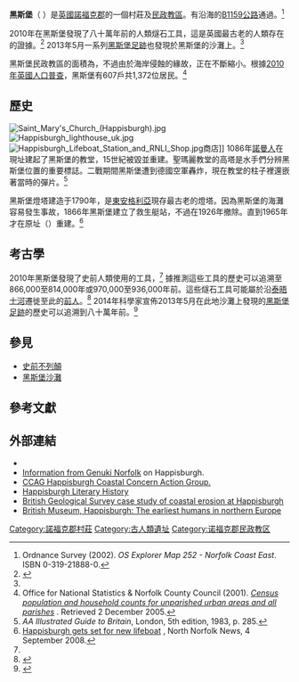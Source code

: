 {{Infobox UK place
 | official_name=             Happisburgh
 | country=                   英格蘭
 | region=                    東英格蘭
 | shire_district=            [[北諾福克區|北諾福克區]]
 | shire_county=              [[諾福克郡|諾福克郡]]
 | civil_parish=              Happisburgh CP
 | static_image =             [[Image:Happisburgh_Village_Sign_cropped.png|240px]]
 | static_image_caption =     黑斯堡的路標
 | population =               1372
 | area_total_km2    = 10.78
 | population_ref    = （黑斯堡教區，[[2001年英國人口普查|2001年人口普查]]<ref>[http://www.norfolk.gov.uk/consumption/groups/public/documents/general_resources/ncc017867.xls Census population and household counts for unparished urban areas and all parishes] {{WebCite|url=https://www.webcitation.org/5hgXE2a2B?url=http://www.norfolk.gov.uk/consumption/groups/public/documents/general_resources/ncc017867.xls |date=20090621010005 |dateformat=iso }}. Office for National Statistics & Norfolk County Council (2001). Retrieved 20 June 2009.</ref>）
 | os_grid_reference =        TG 388 311     
 | latitude =                 52.8242
 | longitude =                 1.5309
 | label_position = left
 | post_town =                NORWICH
 | postcode_area =            NR
 | postcode_district =        NR12
 | dial_code =                01692
 | constituency_westminster =[[北諾福克_(英國國會選區)|北諾福克]]
 | london_distance =          {{convert|137|mi|km}}
}}

'''黑斯堡'''（{{lang-en|'''Happisburgh'''}} {{IPAc-en|audio=En-Happisburgh.ogg|'|h|eɪ|z|.|b|3r|@}} {{respell|HAYZ|bur-ə}}）是[[英國|英國]][[諾福克郡|諾福克郡]]的一個村莊及[[民政教區|民政教區]]。有沿海的[[B1159公路|B1159公路]]通過。<ref name=osexp252>Ordnance Survey (2002). ''OS Explorer Map 252 - Norfolk Coast East''. ISBN 0-319-21888-0.</ref>

2010年在黑斯堡發現了八十萬年前的人類燧石工具，這是英國最古老的人類存在的證據。<ref name="nature.com">{{cite web |author=Miriam Frankel |url=http://www.nature.com/news/2010/100707/full/news.2010.338.html |title=Early Britons could cope with cold : Nature News |publisher=Nature.com |date= |accessdate=13 November 2012 |archive-date=2014-03-08 |archive-url=https://web.archive.org/web/20140308112135/http://www.nature.com/news/2010/100707/full/news.2010.338.html |dead-url=no }}</ref> 2013年5月一系列[[黑斯堡足跡|黑斯堡足跡]]也發現於黑斯堡的沙灘上。<ref name=bbc7feb14 />

黑斯堡民政教區的面積為{{convert|10.78|km2|abbr=on}}，不過由於海岸侵蝕的緣故，正在不斷縮小。根據[[2010年英國人口普查|2010年英國人口普查]]，黑斯堡有607戶共1,372位居民。<ref name=osnncc>Office for National Statistics & Norfolk County Council (2001). ''[http://www.norfolk.gov.uk/consumption/groups/public/documents/general_resources/ncc017867.xls Census population and household counts for unparished urban areas and all parishes] {{WebCite|url=https://www.webcitation.org/5hgXE2a2B?url=http://www.norfolk.gov.uk/consumption/groups/public/documents/general_resources/ncc017867.xls |date=20090621010005 |dateformat=iso }}''. Retrieved 2 December 2005.</ref>

==歷史==

[[Image:Saint_Mary's_Church_(Happisburgh).jpg|thumb]]
[[Image:Happisburgh_lighthouse_uk.jpg|thumb]]
[[Image:Happisburgh_Lifeboat_Station_and_RNLI_Shop.jpg|thumb]]商店]]
1086年[[諾曼人|諾曼人]]在現址建起了黑斯堡的教堂，15世紀被毀並重建。聖瑪麗教堂的高塔是水手們分辨黑斯堡位置的重要標誌。二戰期間黑斯堡遭到德國空軍轟炸，現在教堂的柱子裡還嵌著當時的彈片。<ref name="illgui">''AA Illustrated Guide to Britain'', London, 5th edition, 1983, p. 285.</ref>

黑斯堡燈塔建造于1790年，是[[東安格利亞|東安格利亞]]現存最古老的燈塔。因為黑斯堡的海灘容易發生事故，1866年黑斯堡建立了救生艇站，不過在1926年撤除。直到1965年才在原址（{{coord|52.824326|N|1.536101|E|display=inline|type:landmark_scale:1000_region:GB-NFK}}）重建。<ref name="happisburgh.org.uk">[http://www.happisburgh.org.uk/press/nnn040908.html Happisburgh gets set for new lifeboat] {{Wayback|url=http://www.happisburgh.org.uk/press/nnn040908.html |date=20140222035609 }}, North Norfolk News, 4 September 2008.</ref>

==考古學==
{{main|黑斯堡足跡}}
2010年黑斯堡發現了史前人類使用的工具，<ref name="nature.com"/> 據推測這些工具的歷史可以追溯至866,000至814,000年或970,000至936,000年前。這些燧石工具可能屬於沿[[泰晤士河|泰晤士河]]遷徙至此的[[前人|前人]]。<ref>{{cite web |author=Ian Sample, science correspondent |url=http://www.guardian.co.uk/science/2010/jul/07/first-humans-britain-stone-tools |title=First humans arrived in Britain 250,000 years earlier than thought | Science | guardian.co.uk |publisher=Guardian |date= |accessdate=13 November 2012 |archive-date=2013-07-23 |archive-url=https://web.archive.org/web/20130723130643/http://www.guardian.co.uk/science/2010/jul/07/first-humans-britain-stone-tools |dead-url=no }}</ref> 2014年科學家宣佈2013年5月在此地沙灘上發現的[[黑斯堡足跡|黑斯堡足跡]]的歷史可以追溯到八十萬年前。<ref name=bbc7feb14>{{cite web |author=Pallab Ghosh, science correspondent |url=http://www.bbc.co.uk/news/science-environment-26025763 |title=Earliest footprints outside Africa discovered in Norfolk; BBC News |publisher=BBC |date= |accessdate=7 February 2014 |archive-date=2018-06-19 |archive-url=https://web.archive.org/web/20180619133428/https://www.bbc.co.uk/news/science-environment-26025763 |dead-url=no }}</ref>

==參見==
*[[史前不列顛|史前不列顛]]
*[[黑斯堡沙灘|黑斯堡沙灘]]

==參考文獻==
{{Reflist}}

==外部連結==
{{Commons category|Happisburgh}}
*{{oscoor gbx|TG388311}}
*[http://www.origins.org.uk/genuki/NFK/places/h/happisburgh/ Information from Genuki Norfolk]{{Wayback|url=http://www.origins.org.uk/genuki/NFK/places/h/happisburgh/ |date=20140222162838 }} on Happisburgh.
*[http://www.happisburgh.org.uk/ CCAG Happisburgh Coastal Concern Action Group.]{{Wayback|url=http://www.happisburgh.org.uk/ |date=20140130232721 }}
*[http://www.literarynorfolk.co.uk/happisburgh.htm Happisburgh Literary History]{{Wayback|url=http://www.literarynorfolk.co.uk/happisburgh.htm |date=20140223100757 }}
*[http://www.bgs.ac.uk/science/landUseAndDevelopment/landslides/Happisburgh.html British Geological Survey case study of coastal erosion at Happisburgh]{{Wayback|url=http://www.bgs.ac.uk/science/landUseAndDevelopment/landslides/Happisburgh.html |date=20140222055923 }}
*[http://www.britishmuseum.org/research/research_projects/happisburgh.aspx British Museum, Happisburgh: The earliest humans in northern Europe]{{Wayback|url=http://www.britishmuseum.org/research/research_projects/happisburgh.aspx |date=20110811033106 }}

[[Category:諾福克郡村莊|Category:諾福克郡村莊]]
[[Category:古人類遺址|Category:古人類遺址]]
[[Category:诺福克郡民政教区|Category:诺福克郡民政教区]]